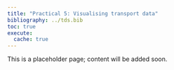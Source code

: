 ```yaml
---
title: "Practical 5: Visualising transport data"
bibliography: ../tds.bib
toc: true
execute: 
  cache: true
---
```

This is a placeholder page; content will be added soon.


